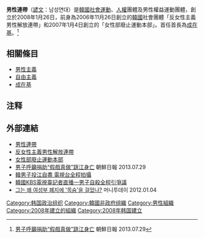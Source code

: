 {{Expand|time=2013-08-26}}
{{Infobox Korean name
|hangul=남성연대
|hanja=男性連帶
|rr=Namsungyondae
|mr=Lamseongyeondae
|tablewidth=265
|color=lavender
}}

'''男性連帶'''（[[諺文|諺文]]：남성연대）是[[韓國|韓國]][[社會運動|社會運動]]、[[人權|人權]]團體及男性權益運動團體，創立於2008年1月26日，前身為2006年11月26日創立的[[韓國|韓國]]社會團體「反女性主義男性解放連帶」和2007年1月4日創立的「女性部廢止運動本部」。首任首長為[[成在基|成在基]]。<ref>[http://chinese.chosun.com/big5/site/data/html_dir/2013/07/30/20130730000014.html 男子呼籲捐助“假戲真做”跳江身亡] {{Wayback|url=http://chinese.chosun.com/big5/site/data/html_dir/2013/07/30/20130730000014.html |date=20130923002018 }} 朝鮮日報 2013.07.29</ref>

==相關條目==
* [[男性主義|男性主義]]
* [[自由主義|自由主義]]
* [[成在基|成在基]]

== 注释 ==

<references/>

==外部連結==
* [http://www.manofkorea.com/ 男性連帶] {{Wayback|url=http://www.manofkorea.com/ |date=20130730143003 }} {{ko}}
* [http://cafe.naver.com/dungenbug 反女性主義男性解放連帶] {{Wayback|url=http://cafe.naver.com/dungenbug |date=20140902033653 }} {{ko}}
* [http://cafe.naver.com/equality1 女性部廢止運動本部] {{Wayback|url=http://cafe.naver.com/equality1 |date=20140902042758 }} {{ko}}
* [http://chinese.chosun.com/big5/site/data/html_dir/2013/07/30/20130730000014.html 男子呼籲捐助“假戲真做”跳江身亡] {{Wayback|url=http://chinese.chosun.com/big5/site/data/html_dir/2013/07/30/20130730000014.html |date=20130923002018 }} 朝鮮日報 2013.07.29
* [https://web.archive.org/web/20130923013733/http://news.singtao.ca/toronto/2013-07-28/world1374995570d4617082.html 韓男子投江自盡 電視台全程拍攝]
* [http://news.xinhuanet.com/world/2013-07/28/c_116713278.htm 韓國KBS電視臺記者直播一男子自殺全程引爭議]
* [http://www.mt.co.kr/view/mtview.php?type=1&no=2012010411583772695&outlink=1 그는 왜 여성부 폐지에 '목숨'을 걸었나?] {{Wayback|url=http://www.mt.co.kr/view/mtview.php?type=1&no=2012010411583772695&outlink=1 |date=20131103210102 }} 머니투데이 2012.01.04 {{ko}}

{{韩国政治小作品}}
[[Category:韩国政治组织|Category:韩国政治组织]]
[[Category:韓國非政府组織|Category:韓國非政府组織]]
[[Category:男性組織|Category:男性組織]]
[[Category:2008年建立的組織|Category:2008年建立的組織]]
[[Category:2008年韩国建立|Category:2008年韩国建立]]